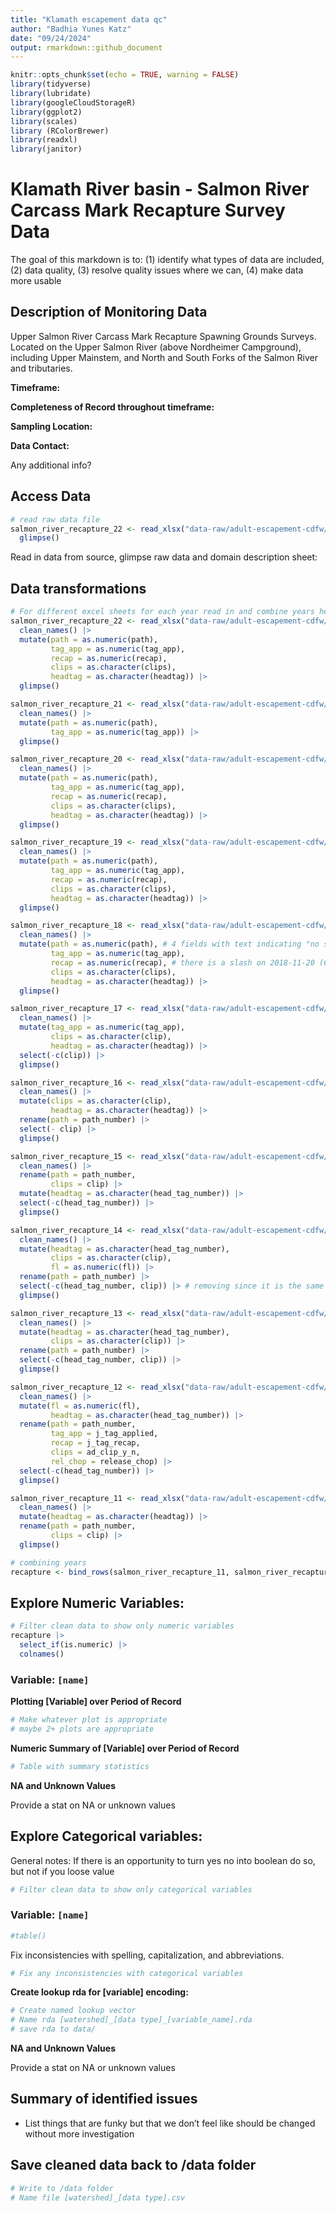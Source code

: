 ```yaml
---
title: "Klamath escapement data qc"
author: "Badhia Yunes Katz"
date: "09/24/2024"
output: rmarkdown::github_document
---
```

```r
knitr::opts_chunk$set(echo = TRUE, warning = FALSE)
library(tidyverse)
library(lubridate)
library(googleCloudStorageR)
library(ggplot2)
library(scales)
library (RColorBrewer)
library(readxl)
library(janitor)
```
# Klamath River basin - Salmon River Carcass Mark Recapture Survey Data  

The goal of this markdown is to:
   (1) identify what types of data are included, 
   (2) data quality, 
   (3) resolve quality issues where we can, 
   (4) make data more usable

## Description of Monitoring Data

Upper Salmon River Carcass Mark Recapture Spawning Grounds Surveys. Located on the Upper Salmon River (above Nordheimer Campground), including Upper Mainstem, and North and South Forks of the Salmon River and tributaries.

   
**Timeframe:** 

**Completeness of Record throughout timeframe:** 

**Sampling Location:**

**Data Contact:** 

Any additional info?

## Access Data

```r
# read raw data file
salmon_river_recapture_22 <- read_xlsx("data-raw/adult-escapement-cdfw/Salmon River Carcass Mark Recapture 2011-2022.xlsx", skip = 1, sheet = 1) |> 
  glimpse()
```

Read in data from source, glimpse raw data and domain description sheet: 

## Data transformations

```r
# For different excel sheets for each year read in and combine years here
salmon_river_recapture_22 <- read_xlsx("data-raw/adult-escapement-cdfw/Salmon River Carcass Mark Recapture 2011-2022.xlsx", skip = 1, sheet = 1) |> 
  clean_names() |> 
  mutate(path = as.numeric(path),
         tag_app = as.numeric(tag_app),
         recap = as.numeric(recap),
         clips = as.character(clips),
         headtag = as.character(headtag)) |> 
  glimpse()

salmon_river_recapture_21 <- read_xlsx("data-raw/adult-escapement-cdfw/Salmon River Carcass Mark Recapture 2011-2022.xlsx", skip = 1, sheet = 2) |> 
  clean_names() |> 
  mutate(path = as.numeric(path),
         tag_app = as.numeric(tag_app)) |> 
  glimpse()

salmon_river_recapture_20 <- read_xlsx("data-raw/adult-escapement-cdfw/Salmon River Carcass Mark Recapture 2011-2022.xlsx", skip = 1, sheet = 3) |> 
  clean_names() |> 
  mutate(path = as.numeric(path),
         tag_app = as.numeric(tag_app),
         recap = as.numeric(recap),
         clips = as.character(clips),
         headtag = as.character(headtag)) |>
  glimpse()

salmon_river_recapture_19 <- read_xlsx("data-raw/adult-escapement-cdfw/Salmon River Carcass Mark Recapture 2011-2022.xlsx", skip = 1, sheet = 4) |> 
  clean_names() |> 
  mutate(path = as.numeric(path),
         tag_app = as.numeric(tag_app),
         recap = as.numeric(recap),
         clips = as.character(clips),
         headtag = as.character(headtag)) |>
  glimpse()

salmon_river_recapture_18 <- read_xlsx("data-raw/adult-escapement-cdfw/Salmon River Carcass Mark Recapture 2011-2022.xlsx", skip = 1, sheet = 5) |> 
  clean_names() |> 
  mutate(path = as.numeric(path), # 4 fields with text indicating "no survey", setting those as NA
         tag_app = as.numeric(tag_app),
         recap = as.numeric(recap), # there is a slash on 2018-11-20 (6106/7725), turning into NA
         clips = as.character(clips),
         headtag = as.character(headtag)) |>
  glimpse()

salmon_river_recapture_17 <- read_xlsx("data-raw/adult-escapement-cdfw/Salmon River Carcass Mark Recapture 2011-2022.xlsx", skip = 2, sheet = 6) |> 
  clean_names() |> 
  mutate(tag_app = as.numeric(tag_app),
         clips = as.character(clip),
         headtag = as.character(headtag)) |>
  select(-c(clip)) |> 
  glimpse()

salmon_river_recapture_16 <- read_xlsx("data-raw/adult-escapement-cdfw/Salmon River Carcass Mark Recapture 2011-2022.xlsx", skip = 1, sheet = 7) |> 
  clean_names() |> 
  mutate(clips = as.character(clip),
         headtag = as.character(headtag)) |>
  rename(path = path_number) |> 
  select(- clip) |> 
  glimpse()

salmon_river_recapture_15 <- read_xlsx("data-raw/adult-escapement-cdfw/Salmon River Carcass Mark Recapture 2011-2022.xlsx", skip = 1, sheet = 8) |> 
  clean_names() |> 
  rename(path = path_number,
         clips = clip) |> 
  mutate(headtag = as.character(head_tag_number)) |>
  select(-c(head_tag_number)) |> 
  glimpse()

salmon_river_recapture_14 <- read_xlsx("data-raw/adult-escapement-cdfw/Salmon River Carcass Mark Recapture 2011-2022.xlsx", skip = 1, sheet = 9) |> # check headtag vs head_tag_number
  clean_names() |> 
  mutate(headtag = as.character(head_tag_number),
         clips = as.character(clip),
         fl = as.numeric(fl)) |> 
  rename(path = path_number) |> 
  select(-c(head_tag_number, clip)) |> # removing since it is the same
  glimpse()

salmon_river_recapture_13 <- read_xlsx("data-raw/adult-escapement-cdfw/Salmon River Carcass Mark Recapture 2011-2022.xlsx", skip = 1, sheet = 10) |> 
  clean_names() |> 
  mutate(headtag = as.character(head_tag_number), 
         clips = as.character(clip)) |>
  rename(path = path_number) |> 
  select(-c(head_tag_number, clip)) |>
  glimpse()

salmon_river_recapture_12 <- read_xlsx("data-raw/adult-escapement-cdfw/Salmon River Carcass Mark Recapture 2011-2022.xlsx", skip = 1, sheet = 11) |> 
  clean_names() |> 
  mutate(fl = as.numeric(fl),
         headtag = as.character(head_tag_number)) |> 
  rename(path = path_number,
         tag_app = j_tag_applied,
         recap = j_tag_recap,
         clips = ad_clip_y_n,
         rel_chop = release_chop) |> 
  select(-c(head_tag_number)) |> 
  glimpse()

salmon_river_recapture_11 <- read_xlsx("data-raw/adult-escapement-cdfw/Salmon River Carcass Mark Recapture 2011-2022.xlsx", skip = 1, sheet = 12) |> # missing  rel_chop field
  clean_names() |> 
  mutate(headtag = as.character(headtag)) |> 
  rename(path = path_number,
         clips = clip) |> 
  glimpse()
```

```r
# combining years
recapture <- bind_rows(salmon_river_recapture_11, salmon_river_recapture_12, salmon_river_recapture_13, salmon_river_recapture_14, salmon_river_recapture_15, salmon_river_recapture_16, salmon_river_recapture_17, salmon_river_recapture_18, salmon_river_recapture_19, salmon_river_recapture_20, salmon_river_recapture_21, salmon_river_recapture_22)
```


## Explore Numeric Variables: {.tabset}

```r
# Filter clean data to show only numeric variables 
recapture |> 
  select_if(is.numeric) |> 
  colnames()
```

### Variable: `[name]`

**Plotting [Variable] over Period of Record**

```r
# Make whatever plot is appropriate 
# maybe 2+ plots are appropriate
```

**Numeric Summary of [Variable] over Period of Record**

```r
# Table with summary statistics
```

**NA and Unknown Values**

Provide a stat on NA or unknown values

## Explore Categorical variables: {.tabset}

General notes: If there is an opportunity to turn yes no into boolean do so, but not if you loose value 

```r
# Filter clean data to show only categorical variables
```


### Variable: `[name]`
```r
#table() 
```

Fix inconsistencies with spelling, capitalization, and abbreviations. 

```r
# Fix any inconsistencies with categorical variables
```

**Create lookup rda for [variable] encoding:** 
```r
# Create named lookup vector
# Name rda [watershed]_[data type]_[variable_name].rda
# save rda to data/ 
```

**NA and Unknown Values**

Provide a stat on NA or unknown values

## Summary of identified issues

* List things that are funky but that we don't feel like should be changed without more investigation

## Save cleaned data back to /data folder 

```r
# Write to /data folder
# Name file [watershed]_[data type].csv
```